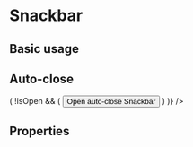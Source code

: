 
<Meta title="Components/Snackbar" component={Snackbar} />

# Snackbar

## Basic usage

<Canvas className="vertical-separator">
  <Story name="Basic usage">
    <Snackbar
      defaultOpen
      content="Default Snackbar"
    />
  </Story>
</Canvas>

## Auto-close

<Canvas>
  <Story name="Auto-close">
    <Snackbar
      autoClose
      delay={2000}
      content="Snackbar automatically closed after 2 seconds"
      renderTrigger={({ show, isOpen }) => (
        !isOpen && (
          <Button onClick={show}>
            Open auto-close Snackbar
          </Button>
        )
      )}
    />
  </Story>
</Canvas>

## Properties

<ArgsTable of={Snackbar} />
